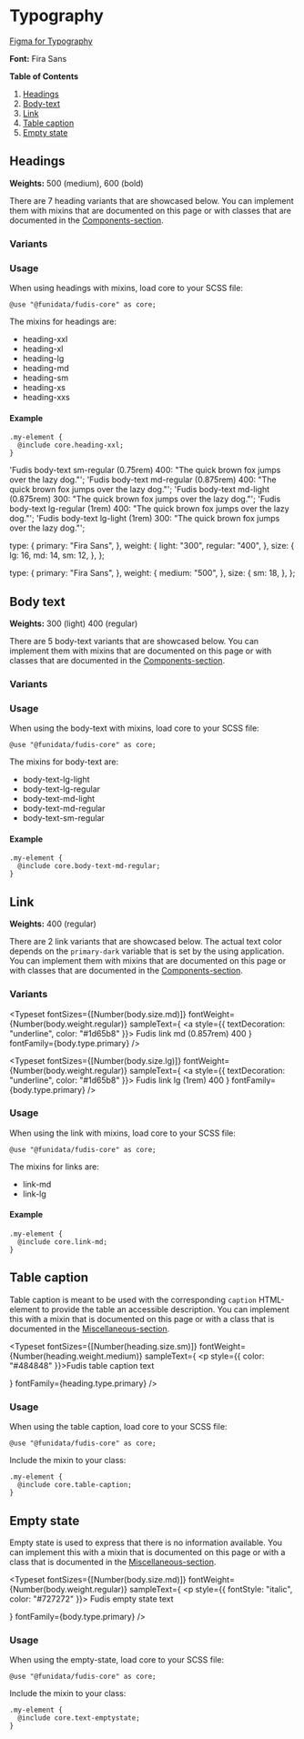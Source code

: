 
<Meta title="Foundations/Typography" />

# Typography

[Figma for Typography](https://www.figma.com/file/a6G6ZD6W3tlq0qmUkdvdp1/Fudis-DS-Foundations?type=design&node-id=26-193&mode=design&t=WlBPoaV8ItZbOjWm-0)

**Font:** Fira Sans

**Table of Contents**

1. [Headings](#headings)
2. [Body-text](#body-text)
3. [Link](#link)
4. [Table caption](#table-caption)
5. [Empty state](#empty-state)

## Headings

**Weights:** 500 (medium), 600 (bold)

There are 7 heading variants that are showcased below. You can implement them with mixins that are documented on this page or with classes that are documented in the [Components-section](/story/components-typography-heading--double-extra-large).

### Variants

<Typeset
  fontSizes={[Number(36)]}
  fontWeight="500"
  sampleText="Fudis heading XXL (2.25rem) 500"
  fontFamily="Fira Sans"
/>

<Typeset
  fontSizes={[Number(28)]}
  fontWeight="500"
  sampleText="Fudis heading XL (1.75rem) 500"
  fontFamily="Fira Sans"
/>

<Typeset
  fontSizes={[Number(24)]}
  fontWeight="500"
  sampleText="Fudis heading LG (1.5rem) 500"
  fontFamily="Fira Sans"
/>

<Typeset
  fontSizes={[Number(20)]}
  fontWeight="500"
  sampleText="Fudis heading MD (1.25rem) 500"
  fontFamily="Fira Sans"
/>

<Typeset
  fontSizes={[Number(18)]}
  fontWeight="500"
  sampleText="Fudis heading SM (1.125rem) 500"
  fontFamily="Fira Sans"
/>

<Typeset
  fontSizes={[Number(16)]}
  fontWeight="600"
  sampleText="Fudis heading XS (1rem) 600"
  fontFamily="Fira Sans"
/>

<Typeset
  fontSizes={[Number(14)]}
  fontWeight="600"
  sampleText="Fudis heading XXS (0.857rem) 600"
  fontFamily="Fira Sans"
/>

### Usage

When using headings with mixins, load core to your SCSS file:

```
@use "@funidata/fudis-core" as core;
```

The mixins for headings are:

- heading-xxl
- heading-xl
- heading-lg
- heading-md
- heading-sm
- heading-xs
- heading-xxs

#### Example

```
.my-element {
  @include core.heading-xxl;
}
```

  'Fudis body-text sm-regular (0.75rem) 400: "The quick brown fox jumps over the lazy dog."';
  'Fudis body-text md-regular (0.875rem) 400: "The quick brown fox jumps over the lazy dog."';
  'Fudis body-text md-light (0.875rem) 300: "The quick brown fox jumps over the lazy dog."';
  'Fudis body-text lg-regular (1rem) 400: "The quick brown fox jumps over the lazy dog."';
  'Fudis body-text lg-light (1rem) 300: "The quick brown fox jumps over the lazy dog."';

  type: {
    primary: "Fira Sans",
  },
  weight: {
    light: "300",
    regular: "400",
  },
  size: {
    lg: 16,
    md: 14,
    sm: 12,
  },
};

  type: {
    primary: "Fira Sans",
  },
  weight: {
    medium: "500",
  },
  size: {
    sm: 18,
  },
};

## Body text

**Weights:** 300 (light) 400 (regular)

There are 5 body-text variants that are showcased below. You can implement them with mixins that are documented on this page or with classes that are documented in the [Components-section](/story/components-typography-bodytext--large-regular).

### Variants

<Typeset
  fontSizes={[Number(body.size.lg)]}
  fontWeight={Number(body.weight.regular)}
  sampleText={body_lg}
  fontFamily={body.type.primary}
/>

<Typeset
  fontSizes={[Number(body.size.lg)]}
  fontWeight={Number(body.weight.light)}
  sampleText={body_lg_light}
  fontFamily={body.type.primary}
/>

<Typeset
  fontSizes={[Number(body.size.md)]}
  fontWeight={Number(body.weight.regular)}
  sampleText={body_md}
  fontFamily={body.type.primary}
/>

<Typeset
  fontSizes={[Number(body.size.md)]}
  fontWeight={Number(body.weight.light)}
  sampleText={body_md_light}
  fontFamily={body.type.primary}
/>

<Typeset
  fontSizes={[Number(body.size.sm)]}
  fontWeight={Number(body.weight.regular)}
  sampleText={body_sm}
  fontFamily={body.type.primary}
/>

### Usage

When using the body-text with mixins, load core to your SCSS file:

```
@use "@funidata/fudis-core" as core;
```

The mixins for body-text are:

- body-text-lg-light
- body-text-lg-regular
- body-text-md-light
- body-text-md-regular
- body-text-sm-regular

#### Example

```
.my-element {
  @include core.body-text-md-regular;
}
```

## Link

**Weights:** 400 (regular)

There are 2 link variants that are showcased below. The actual text color depends on the `primary-dark` variable that is set by the using application. You can implement them with mixins that are documented on this page or with classes that are documented in the [Components-section](/story/components-link-wip--medium).

### Variants

<Typeset
  fontSizes={[Number(body.size.md)]}
  fontWeight={Number(body.weight.regular)}
  sampleText={
    <a style={{ textDecoration: "underline", color: "#1d65b8" }}>
      Fudis link md (0.857rem) 400
    </a>
  }
  fontFamily={body.type.primary}
/>

<Typeset
  fontSizes={[Number(body.size.lg)]}
  fontWeight={Number(body.weight.regular)}
  sampleText={
    <a style={{ textDecoration: "underline", color: "#1d65b8" }}>
      Fudis link lg (1rem) 400
    </a>
  }
  fontFamily={body.type.primary}
/>

### Usage

When using the link with mixins, load core to your SCSS file:

```
@use "@funidata/fudis-core" as core;
```

The mixins for links are:

- link-md
- link-lg

#### Example

```
.my-element {
  @include core.link-md;
}
```

## Table caption

Table caption is meant to be used with the corresponding `caption` HTML-element to provide the table an accessible description. You can implement this with a mixin that is documented on this page or with a class that is documented in the [Miscellaneous-section](/story/components-typography-miscellaneous--table-caption).

<Typeset
  fontSizes={[Number(heading.size.sm)]}
  fontWeight={Number(heading.weight.medium)}
  sampleText={
    <p style={{ color: "#484848" }}>Fudis table caption text</p>
  }
  fontFamily={heading.type.primary}
/>

### Usage

When using the table caption, load core to your SCSS file:

```
@use "@funidata/fudis-core" as core;
```

Include the mixin to your class:

```
.my-element {
  @include core.table-caption;
}
```

## Empty state

Empty state is used to express that there is no information available. You can implement this with a mixin that is documented on this page or with a class that is documented in the [Miscellaneous-section](/story/components-typography-miscellaneous--empty-state).

<Typeset
  fontSizes={[Number(body.size.md)]}
  fontWeight={Number(body.weight.regular)}
  sampleText={
    <p style={{ fontStyle: "italic", color: "#727272" }}>
      Fudis empty state text
    </p>
  }
  fontFamily={body.type.primary}
/>

### Usage

When using the empty-state, load core to your SCSS file:

```
@use "@funidata/fudis-core" as core;
```

Include the mixin to your class:

```
.my-element {
  @include core.text-emptystate;
}
```
